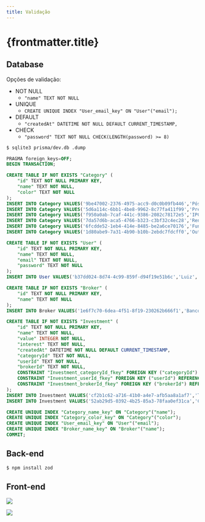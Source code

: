 ```yaml
---
title: Validação
---
```



# {frontmatter.title}

## Database

Opções de validação:
- NOT NULL
  - `"name" TEXT NOT NULL`
- UNIQUE
  - `CREATE UNIQUE INDEX "User_email_key" ON "User"("email");`
- DEFAULT
  - `"createdAt" DATETIME NOT NULL DEFAULT CURRENT_TIMESTAMP,`
- CHECK
  - `"password" TEXT NOT NULL CHECK(LENGTH(password) >= 8)`

```bash
$ sqlite3 prisma/dev.db .dump
```

```sql showLineNumbers title="Schema do Banco"
PRAGMA foreign_keys=OFF;
BEGIN TRANSACTION;

CREATE TABLE IF NOT EXISTS "Category" (
    "id" TEXT NOT NULL PRIMARY KEY,
    "name" TEXT NOT NULL,
    "color" TEXT NOT NULL
);
INSERT INTO Category VALUES('9be47002-2376-4975-acc9-d0c0b09fb446','Pós','#6366f1');
INSERT INTO Category VALUES('5d6a114c-6bb1-4be8-9962-8c77fa411f99','Pré','#d946ef');
INSERT INTO Category VALUES('f950a0ab-7caf-441c-9386-2082c78172e5','IPCA','#f43f5e');
INSERT INTO Category VALUES('7da57d6b-aca5-4766-b323-c3bf32c4ec28','Renda Variável','#eab308');
INSERT INTO Category VALUES('6fcdde52-1eb4-414e-8485-be2a6ce70176','Fundo de Investimento','#46efb1');
INSERT INTO Category VALUES('1d80abe9-7a31-4b90-b10b-2ebdc7fdcff0','Outros','#111111');

CREATE TABLE IF NOT EXISTS "User" (
    "id" TEXT NOT NULL PRIMARY KEY,
    "name" TEXT NOT NULL,
    "email" TEXT NOT NULL,
    "password" TEXT NOT NULL
);
INSERT INTO User VALUES('b37dd024-8d74-4c99-859f-d94f19e51b6c','Luiz','luiz@email.com','$2b$10$Zn0pLtAUqnYPn3ggCvExoubRQ7XhVa7PcjF7v9AIvvPs5/yDi4EfG');

CREATE TABLE IF NOT EXISTS "Broker" (
    "id" TEXT NOT NULL PRIMARY KEY,
    "name" TEXT NOT NULL
);
INSERT INTO Broker VALUES('1e6f7c70-6dea-4f51-8f19-230262b666f1','Banco Inter');

CREATE TABLE IF NOT EXISTS "Investment" (
    "id" TEXT NOT NULL PRIMARY KEY,
    "name" TEXT NOT NULL,
    "value" INTEGER NOT NULL,
    "interest" TEXT NOT NULL,
    "createdAt" DATETIME NOT NULL DEFAULT CURRENT_TIMESTAMP,
    "categoryId" TEXT NOT NULL,
    "userId" TEXT NOT NULL,
    "brokerId" TEXT NOT NULL,
    CONSTRAINT "Investment_categoryId_fkey" FOREIGN KEY ("categoryId") REFERENCES "Category" ("id") ON DELETE RESTRICT ON UPDATE CASCADE,
    CONSTRAINT "Investment_userId_fkey" FOREIGN KEY ("userId") REFERENCES "User" ("id") ON DELETE CASCADE ON UPDATE CASCADE,
    CONSTRAINT "Investment_brokerId_fkey" FOREIGN KEY ("brokerId") REFERENCES "Broker" ("id") ON DELETE RESTRICT ON UPDATE CASCADE
);
INSERT INTO Investment VALUES('cf2b1c62-a716-41b0-a4e7-afb5aa8a1af7','Tesouro Selic 2029',20000,'100% Selic',1693537200000,'9be47002-2376-4975-acc9-d0c0b09fb446','b37dd024-8d74-4c99-859f-d94f19e51b6c','1e6f7c70-6dea-4f51-8f19-230262b666f1');
INSERT INTO Investment VALUES('52ab29d5-0392-4b25-85a3-78faa0ef31ca','CDB Inter',15000,'100% CDI',1693710000000,'9be47002-2376-4975-acc9-d0c0b09fb446','b37dd024-8d74-4c99-859f-d94f19e51b6c','1e6f7c70-6dea-4f51-8f19-230262b666f1');

CREATE UNIQUE INDEX "Category_name_key" ON "Category"("name");
CREATE UNIQUE INDEX "Category_color_key" ON "Category"("color");
CREATE UNIQUE INDEX "User_email_key" ON "User"("email");
CREATE UNIQUE INDEX "Broker_name_key" ON "Broker"("name");
COMMIT;
```

## Back-end

<CodeTree src="/codes/expressjs/invest-app-validation" githubUrl={true} devContainerUrl={true} />

```bash
$ npm install zod
```

<CodePreview src="/codes/expressjs/invest-app-validation/src/middleware/validate.js" highlightLines="4-8" />

<CodePreview src="/codes/expressjs/invest-app-validation/src/routes.js" highlightLines="4,7,25-36,65-71,96-102,121-135,167-173,192-198,220-228,270-277" />

## Front-end


![](/lp2/imgs/expressjs/validation/signup-invalid.png)

<CodePreview src="/codes/expressjs/invest-app-validation/public/signup.html" />

<CodePreview src="/codes/expressjs/invest-app-validation/public/js/signup.js" />

![](/lp2/imgs/expressjs/validation/signup-invalid.png)

<CodePreview src="/codes/expressjs/invest-app-validation/public/signup.html" />

<CodePreview src="/codes/expressjs/invest-app-validation/public/js/signup.js" />


